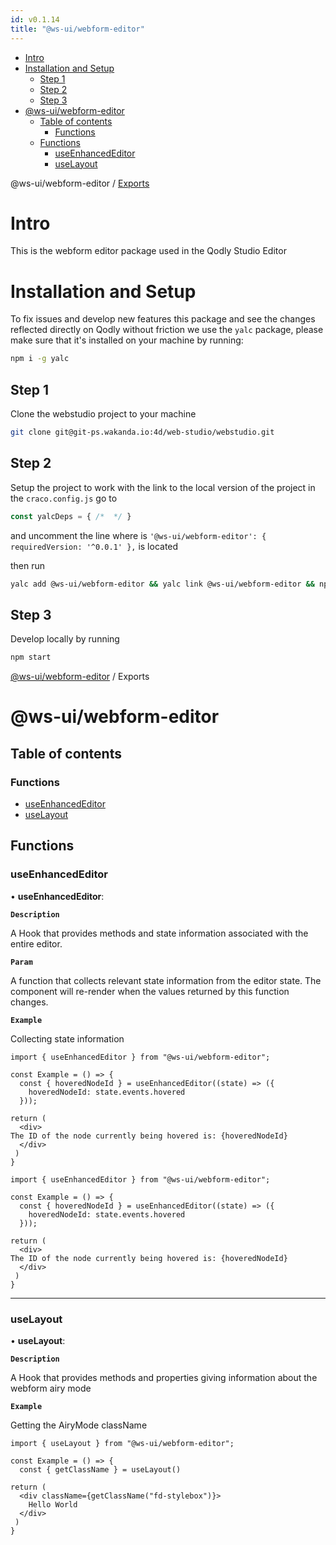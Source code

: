 ```yaml
---
id: v0.1.14
title: "@ws-ui/webform-editor"
---
```




- [Intro](#intro)
- [Installation and Setup](#installation-and-setup)
  - [Step 1](#step-1)
  - [Step 2](#step-2)
  - [Step 3](#step-3)
- [@ws-ui/webform-editor](#ws-uiwebform-editor)
  - [Table of contents](#table-of-contents)
    - [Functions](#functions)
  - [Functions](#functions-1)
    - [useEnhancedEditor](#useenhancededitor)
    - [useLayout](#uselayout)




<a name="readmemd"></a>

@ws-ui/webform-editor / [Exports](#modulesmd)

# Intro

This is the webform editor package used in the Qodly Studio Editor

# Installation and Setup

To fix issues and develop new features this package and see the changes reflected directly on Qodly without friction we use the `yalc` package, please make sure that it's installed on your machine by running:

```bash
npm i -g yalc
```

## Step 1

Clone the webstudio project to your machine

```bash
git clone git@git-ps.wakanda.io:4d/web-studio/webstudio.git
```

## Step 2

Setup the project to work with the link to the local version of the project in the `craco.config.js` go to 

```javascript
const yalcDeps = { /*  */ }
```

and uncomment the line where is `'@ws-ui/webform-editor': { requiredVersion: '^0.0.1' },` is located

then run

```bash
yalc add @ws-ui/webform-editor && yalc link @ws-ui/webform-editor && npm install
```

## Step 3

Develop locally by running

```bash
npm start
```


<a name="modulesmd"></a>

[@ws-ui/webform-editor](#readmemd) / Exports

# @ws-ui/webform-editor

## Table of contents

### Functions

- [useEnhancedEditor](#useenhancededitor)
- [useLayout](#uselayout)

## Functions

### useEnhancedEditor

• **useEnhancedEditor**: 

**`Description`**

A Hook that provides methods and state information associated with the entire editor.

**`Param`**

A function that collects relevant state information from the editor state. The component will re-render when the values returned by this function changes.

**`Example`**

Collecting state information

<Tabs>
   <TabItem value="Example 1">

   ```tsx
   import { useEnhancedEditor } from "@ws-ui/webform-editor";

   const Example = () => {
     const { hoveredNodeId } = useEnhancedEditor((state) => ({
       hoveredNodeId: state.events.hovered
     }));

   return (
     <div>
 The ID of the node currently being hovered is: {hoveredNodeId}
     </div>
    )
   }
   ```

 </TabItem>
  <TabItem value="Example 2">

  ```tsx
  import { useEnhancedEditor } from "@ws-ui/webform-editor";

  const Example = () => {
    const { hoveredNodeId } = useEnhancedEditor((state) => ({
      hoveredNodeId: state.events.hovered
    }));

  return (
    <div>
The ID of the node currently being hovered is: {hoveredNodeId}
    </div>
   )
  }
  ```

 </TabItem>
</Tabs>

___

### useLayout

• **useLayout**: 

**`Description`**

A Hook that provides methods and properties giving information about the webform airy mode

**`Example`**

Getting the AiryMode className

<Tabs>
   <TabItem value="Example 1">

   ```tsx
   import { useLayout } from "@ws-ui/webform-editor";

   const Example = () => {
     const { getClassName } = useLayout()

   return (
     <div className={getClassName("fd-stylebox")}>
       Hello World
     </div>
    )
   }
   ```

 </TabItem>
</Tabs>


<a name="outputmd"></a>

